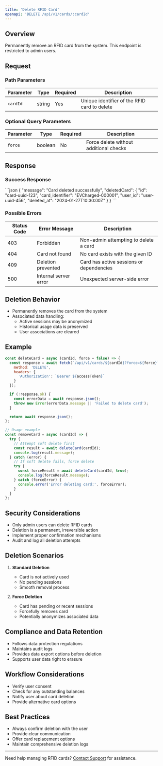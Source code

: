 ```yaml
---
title: 'Delete RFID Card'
openapi: 'DELETE /api/v1/cards/:cardId'
---
```


## Overview

Permanently remove an RFID card from the system. This endpoint is restricted to admin users.

## Request

### Path Parameters

| Parameter | Type | Required | Description |
|-----------|------|----------|-------------|
| `cardId` | string | Yes | Unique identifier of the RFID card to delete |

### Optional Query Parameters

| Parameter | Type | Required | Description |
|-----------|------|----------|-------------|
| `force` | boolean | No | Force delete without additional checks |

## Response

### Success Response

<ResponseExample>
```json
{
  "message": "Card deleted successfully",
  "deletedCard": {
    "id": "card-uuid-123",
    "card_identifier": "EVCharged-000001",
    "user_id": "user-uuid-456",
    "deleted_at": "2024-01-27T10:30:00Z"
  }
}
```
</ResponseExample>

### Possible Errors

| Status Code | Error Message | Description |
|------------|--------------|-------------|
| 403 | Forbidden | Non-admin attempting to delete a card |
| 404 | Card not found | No card exists with the given ID |
| 409 | Deletion prevented | Card has active sessions or dependencies |
| 500 | Internal server error | Unexpected server-side error |

## Deletion Behavior

- Permanently removes the card from the system
- Associated data handling:
  - Active sessions may be anonymized
  - Historical usage data is preserved
  - User associations are cleared

## Example

```javascript
const deleteCard = async (cardId, force = false) => {
  const response = await fetch(`/api/v1/cards/${cardId}?force=${force}`, {
    method: 'DELETE',
    headers: {
      'Authorization': `Bearer ${accessToken}`
    }
  });

  if (!response.ok) {
    const errorData = await response.json();
    throw new Error(errorData.message || 'Failed to delete card');
  }

  return await response.json();
};

// Usage example
const removeCard = async (cardId) => {
  try {
    // Attempt soft delete first
    const result = await deleteCard(cardId);
    console.log(result.message);
  } catch (error) {
    // If soft delete fails, force delete
    try {
      const forceResult = await deleteCard(cardId, true);
      console.log(forceResult.message);
    } catch (forceError) {
      console.error('Error deleting card:', forceError);
    }
  }
};
```

## Security Considerations

- Only admin users can delete RFID cards
- Deletion is a permanent, irreversible action
- Implement proper confirmation mechanisms
- Audit and log all deletion attempts

## Deletion Scenarios

1. **Standard Deletion**
   - Card is not actively used
   - No pending sessions
   - Smooth removal process

2. **Force Deletion**
   - Card has pending or recent sessions
   - Forcefully removes card
   - Potentially anonymizes associated data

## Compliance and Data Retention

- Follows data protection regulations
- Maintains audit logs
- Provides data export options before deletion
- Supports user data right to erasure

## Workflow Considerations

- Verify user consent
- Check for any outstanding balances
- Notify user about card deletion
- Provide alternative card options

## Best Practices

- Always confirm deletion with the user
- Provide clear communication
- Offer card replacement options
- Maintain comprehensive deletion logs

---

Need help managing RFID cards? [Contact Support](/support) for assistance.